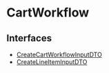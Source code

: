 
# CartWorkflow

## Interfaces

- [CreateCartWorkflowInputDTO](CartWorkflow/interfaces/types.WorkflowTypes.CartWorkflow.CreateCartWorkflowInputDTO.mdx)
- [CreateLineItemInputDTO](CartWorkflow/interfaces/types.WorkflowTypes.CartWorkflow.CreateLineItemInputDTO.mdx)
